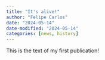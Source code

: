 ```yaml
---
title: "It's alive!"
author: "Felipe Carlos"
date: "2024-05-14"
date-modified: "2024-05-14"
categories: [news, history]
---
```


This is the text of my first publication!
